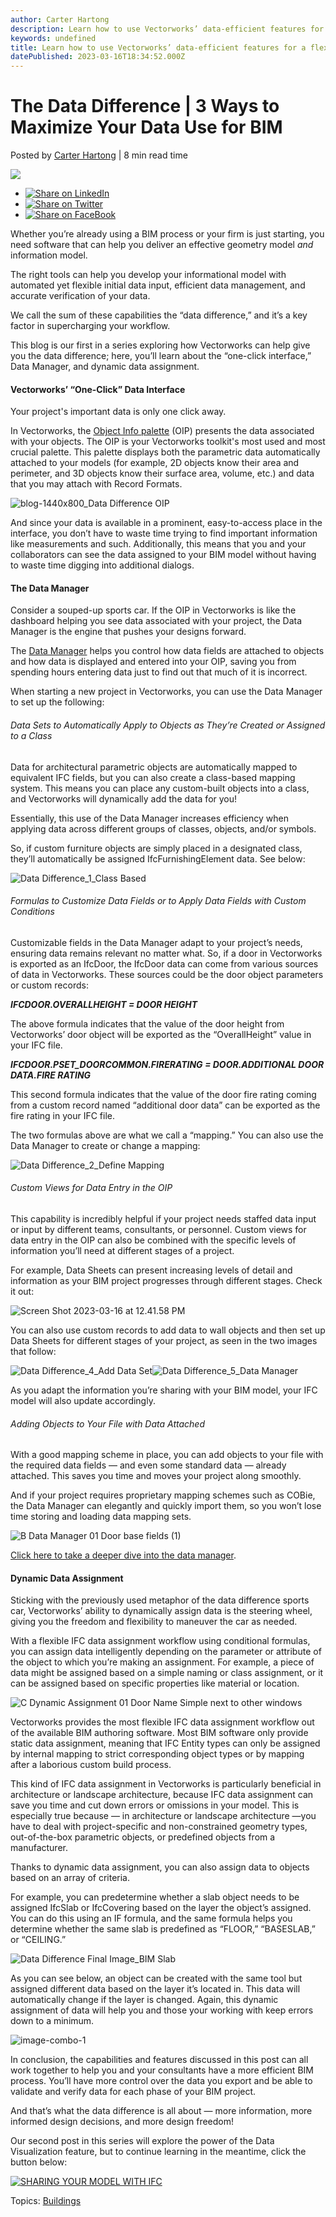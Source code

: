 ```yaml
---
author: Carter Hartong
description: Learn how to use Vectorworks’ data-efficient features for a flexible, yet controlled, BIM workflow.
keywords: undefined
title: Learn how to use Vectorworks’ data-efficient features for a flexible, yet controlled, BIM workflow. 
datePublished: 2023-03-16T18:34:52.000Z
---
```

  

# The Data Difference | 3 Ways to Maximize Your Data Use for BIM

 Posted by [Carter Hartong](https://blog.vectorworks.net/author/carter-hartong) | 8 min read time 

![](https://blog.vectorworks.net/hubfs/Blog%20Images/230308_Data%20Difference%20Blog%201/blog-1440x800_Data%20Difference%20Featured%20Image.png) 

* [![Share on LinkedIn](https://2659751.fs1.hubspotusercontent-na1.net/hubfs/2659751/michaelDemo/share-LI.png)](http://www.linkedin.com/shareArticle?mini=true&url=https%3A%2F%2Fblog.vectorworks.net%2F3-ways-to-maximize-data-for-bim-vectorworks)
* [![Share on Twitter](https://2659751.fs1.hubspotusercontent-na1.net/hubfs/2659751/michaelDemo/share-TW.png)](https://www.twitter.com/share?text=The%20Data%20Difference%20|%203%20Ways%20to%20Maximize%20Your%20Data%20Use%20for%20BIM&url=https%3A%2F%2Fblog.vectorworks.net%2F3-ways-to-maximize-data-for-bim-vectorworks&via=PMGTweets)
* [![Share on FaceBook](https://2659751.fs1.hubspotusercontent-na1.net/hubfs/2659751/michaelDemo/share-FB.png)](https://www.facebook.com/sharer/sharer.php?u=https%3A%2F%2Fblog.vectorworks.net%2F3-ways-to-maximize-data-for-bim-vectorworks)

Whether you’re already using a BIM process or your firm is just starting, you need software that can help you deliver an effective geometry model _and_ information model. 

The right tools can help you develop your informational model with automated yet flexible initial data input, efficient data management, and accurate verification of your data.

We call the sum of these capabilities the “data difference,” and it’s a key factor in supercharging your workflow. 

This blog is our first in a series exploring how Vectorworks can help give you the data difference; here, you’ll learn about the “one-click interface,” Data Manager, and dynamic data assignment.

#### Vectorworks’ “One-Click” Data Interface

Your project's important data is only one click away.

In Vectorworks, the [Object Info palette](https://app-help.vectorworks.net/2019/eng/VW2019%5FGuide/Objects%5Fedit1/Editing%5FObjects.htm) (OIP) presents the data associated with your objects. The OIP is your Vectorworks toolkit's most used and most crucial palette. This palette displays both the parametric data automatically attached to your models (for example, 2D objects know their area and perimeter, and 3D objects know their surface area, volume, etc.) and data that you may attach with Record Formats.

![blog-1440x800_Data Difference OIP](https://blog.vectorworks.net/hs-fs/hubfs/Blog%20Images/230308_Data%20Difference%20Blog%201/blog-1440x800_Data%20Difference%20OIP.png?width=1440&height=800&name=blog-1440x800_Data%20Difference%20OIP.png)

And since your data is available in a prominent, easy-to-access place in the interface, you don’t have to waste time trying to find important information like measurements and such. Additionally, this means that you and your collaborators can see the data assigned to your BIM model without having to waste time digging into additional dialogs.

#### The Data Manager

Consider a souped-up sports car. If the OIP in Vectorworks is like the dashboard helping you see data associated with your project, the Data Manager is the engine that pushes your designs forward.

The [Data Manager](https://app-help.vectorworks.net/2023/eng/VW2023%5FGuide/DataManager/Using%5Fthe%5FData%5FManager.htm?rhsearch=data%20manager&rhhlterm=data%20manager%20manage) helps you control how data fields are attached to objects and how data is displayed and entered into your OIP, saving you from spending hours entering data just to find out that much of it is incorrect.

When starting a new project in Vectorworks, you can use the Data Manager to set up the following:

###### Data Sets to Automatically Apply to Objects as They’re Created or Assigned to a Class 

Data for architectural parametric objects are automatically mapped to equivalent IFC fields, but you can also create a class-based mapping system. This means you can place any custom-built objects into a class, and Vectorworks will dynamically add the data for you!

Essentially, this use of the Data Manager increases efficiency when applying data across different groups of classes, objects, and/or symbols.

So, if custom furniture objects are simply placed in a designated class, they’ll automatically be assigned IfcFurnishingElement data. See below:

![Data Difference_1_Class Based](https://blog.vectorworks.net/hs-fs/hubfs/Blog%20Images/230308_Data%20Difference%20Blog%201/Data%20Difference_1_Class%20Based.jpg?width=1440&height=1001&name=Data%20Difference_1_Class%20Based.jpg)

###### Formulas to Customize Data Fields or to Apply Data Fields with Custom Conditions

Customizable fields in the Data Manager adapt to your project’s needs, ensuring data remains relevant no matter what. So, if a door in Vectorworks is exported as an IfcDoor, the IfcDoor data can come from various sources of data in Vectorworks. These sources could be the door object parameters or custom records:

**_IFCDOOR.OVERALLHEIGHT = DOOR HEIGHT_**

The above formula indicates that the value of the door height from Vectorworks’ door object will be exported as the “OverallHeight” value in your IFC file.

**_IFCDOOR.PSET\_DOORCOMMON.FIRERATING = DOOR.ADDITIONAL DOOR DATA.FIRE RATING_**

This second formula indicates that the value of the door fire rating coming from a custom record named “additional door data” can be exported as the fire rating in your IFC file.

The two formulas above are what we call a “mapping.” You can also use the Data Manager to create or change a mapping: 

![Data Difference_2_Define Mapping](https://blog.vectorworks.net/hs-fs/hubfs/Blog%20Images/230308_Data%20Difference%20Blog%201/Data%20Difference_2_Define%20Mapping.jpg?width=1440&height=837&name=Data%20Difference_2_Define%20Mapping.jpg)

###### Custom Views for Data Entry in the OIP

This capability is incredibly helpful if your project needs staffed data input or input by different teams, consultants, or personnel. Custom views for data entry in the OIP can also be combined with the specific levels of information you’ll need at different stages of a project.

For example, Data Sheets can present increasing levels of detail and information as your BIM project progresses through different stages. Check it out:

![Screen Shot 2023-03-16 at 12.41.58 PM](https://blog.vectorworks.net/hs-fs/hubfs/Blog%20Images/230308_Data%20Difference%20Blog%201/Screen%20Shot%202023-03-16%20at%2012.41.58%20PM.png?width=1440&height=518&name=Screen%20Shot%202023-03-16%20at%2012.41.58%20PM.png)

You can also use custom records to add data to wall objects and then set up Data Sheets for different stages of your project, as seen in the two images that follow:

![Data Difference_4_Add Data Set](https://blog.vectorworks.net/hs-fs/hubfs/Blog%20Images/230308_Data%20Difference%20Blog%201/Data%20Difference_4_Add%20Data%20Set.jpg?width=1440&height=754&name=Data%20Difference_4_Add%20Data%20Set.jpg)![Data Difference_5_Data Manager](https://blog.vectorworks.net/hs-fs/hubfs/Blog%20Images/230308_Data%20Difference%20Blog%201/Data%20Difference_5_Data%20Manager.png?width=1440&height=743&name=Data%20Difference_5_Data%20Manager.png)  

As you adapt the information you’re sharing with your BIM model, your IFC model will also update accordingly.

###### Adding Objects to Your File with Data Attached

With a good mapping scheme in place, you can add objects to your file with the required data fields — and even some standard data — already attached. This saves you time and moves your project along smoothly.

And if your project requires proprietary mapping schemes such as COBie, the Data Manager can elegantly and quickly import them, so you won’t lose time storing and loading data mapping sets.

![B Data Manager 01 Door base fields (1)](https://blog.vectorworks.net/hs-fs/hubfs/Blog%20Images/230308_Data%20Difference%20Blog%201/B%20Data%20Manager%2001%20Door%20base%20fields%20(1).png?width=1440&height=801&name=B%20Data%20Manager%2001%20Door%20base%20fields%20(1).png)

[Click here to take a deeper dive into the data manager](https://university.vectorworks.net/course/view.php?id=231).

#### Dynamic Data Assignment

Sticking with the previously used metaphor of the data difference sports car, Vectorworks’ ability to dynamically assign data is the steering wheel, giving you the freedom and flexibility to maneuver the car as needed.

With a flexible IFC data assignment workflow using conditional formulas, you can assign data intelligently depending on the parameter or attribute of the object to which you’re making an assignment. For example, a piece of data might be assigned based on a simple naming or class assignment, or it can be assigned based on specific properties like material or location.

![C Dynamic Assignment 01 Door Name Simple next to other windows](https://blog.vectorworks.net/hs-fs/hubfs/Blog%20Images/230308_Data%20Difference%20Blog%201/C%20Dynamic%20Assignment%2001%20Door%20Name%20Simple%20next%20to%20other%20windows.png?width=1440&height=519&name=C%20Dynamic%20Assignment%2001%20Door%20Name%20Simple%20next%20to%20other%20windows.png)  

Vectorworks provides the most flexible IFC data assignment workflow out of the available BIM authoring software. Most BIM software only provide static data assignment, meaning that IFC Entity types can only be assigned by internal mapping to strict corresponding object types or by mapping after a laborious custom build process.

This kind of IFC data assignment in Vectorworks is particularly beneficial in architecture or landscape architecture, because IFC data assignment can save you time and cut down errors or omissions in your model. This is especially true because — in architecture or landscape architecture —you have to deal with project-specific and non-constrained geometry types, out-of-the-box parametric objects, or predefined objects from a manufacturer. 

Thanks to dynamic data assignment, you can also assign data to objects based on an array of criteria.

For example, you can predetermine whether a slab object needs to be assigned IfcSlab or IfcCovering based on the layer the object’s assigned. You can do this using an IF formula, and the same formula helps you determine whether the same slab is predefined as “FLOOR,” “BASESLAB,” or “CEILING.”

![Data Difference Final Image_BIM Slab](https://blog.vectorworks.net/hs-fs/hubfs/Blog%20Images/230308_Data%20Difference%20Blog%201/Data%20Difference%20Final%20Image_BIM%20Slab.png?width=1440&height=773&name=Data%20Difference%20Final%20Image_BIM%20Slab.png)

As you can see below, an object can be created with the same tool but assigned different data based on the layer it’s located in. This data will automatically change if the layer is changed. Again, this dynamic assignment of data will help you and those your working with keep errors down to a minimum.

![image-combo-1](https://blog.vectorworks.net/hs-fs/hubfs/Blog%20Images/230308_Data%20Difference%20Blog%201/image-combo-1.png?width=1440&height=765&name=image-combo-1.png)

In conclusion, the capabilities and features discussed in this post can all work together to help you and your consultants have a more efficient BIM process. You’ll have more control over the data you export and be able to validate and verify data for each phase of your BIM project.

And that’s what the data difference is all about — more information, more informed design decisions, and more design freedom!

Our second post in this series will explore the power of the Data Visualization feature, but to continue learning in the meantime, click the button below:

[![SHARING YOUR MODEL WITH IFC](https://no-cache.hubspot.com/cta/default/3018241/e6f10cf6-ff32-4f16-9945-82432f01d86f.png)](https://cta-redirect.hubspot.com/cta/redirect/3018241/e6f10cf6-ff32-4f16-9945-82432f01d86f) 

 Topics: [Buildings](https://blog.vectorworks.net/topic/buildings) 

  